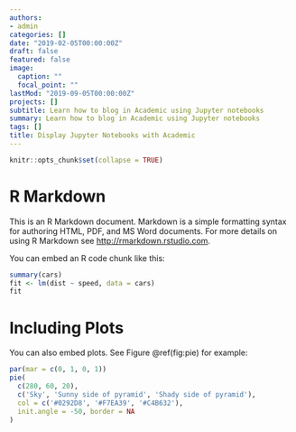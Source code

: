 ```yaml
---
authors:
- admin
categories: []
date: "2019-02-05T00:00:00Z"
draft: false
featured: false
image:
  caption: ""
  focal_point: ""
lastMod: "2019-09-05T00:00:00Z"
projects: []
subtitle: Learn how to blog in Academic using Jupyter notebooks
summary: Learn how to blog in Academic using Jupyter notebooks
tags: []
title: Display Jupyter Notebooks with Academic
---
```


```r
knitr::opts_chunk$set(collapse = TRUE)
```

# R Markdown

This is an R Markdown document. Markdown is a simple formatting syntax for authoring HTML, PDF, and MS Word documents. For more details on using R Markdown see <http://rmarkdown.rstudio.com>.

You can embed an R code chunk like this:

```r
summary(cars)
fit <- lm(dist ~ speed, data = cars)
fit
```

# Including Plots

You can also embed plots. See Figure \@ref(fig:pie) for example:

```r
par(mar = c(0, 1, 0, 1))
pie(
  c(280, 60, 20),
  c('Sky', 'Sunny side of pyramid', 'Shady side of pyramid'),
  col = c('#0292D8', '#F7EA39', '#C4B632'),
  init.angle = -50, border = NA
)
```
